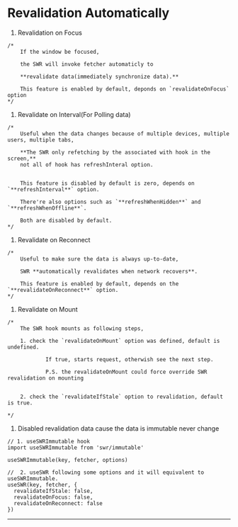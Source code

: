 # Revalidation Automatically

1. Revalidation on Focus

```tsx
/*
	If the window be focused, 

	the SWR will invoke fetcher automaticly to 

	**revalidate data(immediately synchronize data).**

	This feature is enabled by default, deponds on `revalidateOnFocus` option
*/
```

1. Revalidate on Interval(For Polling data)

```tsx
/*
	Useful when the data changes because of multiple devices, multiple users, multiple tabs,

	**The SWR only refetching by the associated with hook in the screen,** 
	not all of hook has refreshInteral option.
	

	This feature is disabled by default is zero, depends on `**refreshInterval**` option.

	There're also options such as `**refreshWhenHidden**` and `**refreshWhenOffline**`. 
	
	Both are disabled by default.
*/
```

1. Revalidate on Reconnect

```tsx
/*
	Useful to make sure the data is always up-to-date,

	SWR **automatically revalidates when network recovers**.

	This feature is enabled by default, depends on the `**revalidateOnReconnect**` option.
*/
```

1. Revalidate on Mount

```tsx
/*
	The SWR hook mounts as following steps,

	1. check the `revalidateOnMount` option was defined, default is undefined.

			If true, starts request, otherwish see the next step.
	
			P.S. the revalidateOnMount could force override SWR revalidation on mounting
	
	
	2. check the `revalidateIfStale` option to revalidation, default is true.
	 
*/
```

1. Disabled revalidation data cause the data is immutable never change

```tsx
// 1. useSWRImmutable hook
import useSWRImmutable from 'swr/immutable'
 
useSWRImmutable(key, fetcher, options)

//	2. useSWR following some options and it will equivalent to useSWRImmutable.
useSWR(key, fetcher, {
  revalidateIfStale: false,
  revalidateOnFocus: false,
  revalidateOnReconnect: false
})
```

---